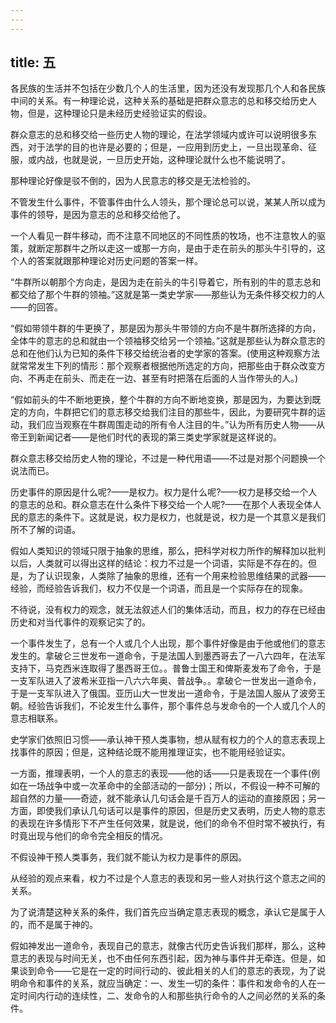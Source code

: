 ```yaml
---
---
---
```

title: 五
---




各民族的生活并不包括在少数几个人的生活里，因为还没有发现那几个人和各民族中间的关系。有一种理论说，这种关系的基础是把群众意志的总和移交给历史人物，但是，这种理论只是未经历史经验证实的假设。

群众意志的总和移交给一些历史人物的理论，在法学领域内或许可以说明很多东西，对于法学的目的也许是必要的；但是，一应用到历史上，一旦出现革命、征服，或内战，也就是说，一旦历史开始，这种理论就什么也不能说明了。

那种理论好像是驳不倒的，因为人民意志的移交是无法检验的。

不管发生什么事件，不管事件由什么人领头，那个理论总可以说，某某人所以成为事件的领导，是因为意志的总和移交给他了。

一个人看见一群牛移动，而不注意不同地区的不同性质的牧场，也不注意牧人的驱策，就断定那群牛之所以走这一或那一方向，是由于走在前头的那头牛引导的，这个人的答案就跟那种理论对历史问题的答案一样。

“牛群所以朝那个方向走，是因为走在前头的牛引导着它，所有别的牛的意志总和都交给了那个牛群的领袖。”这就是第一类史学家——那些认为无条件移交权力的人——的回答。

“假如带领牛群的牛更换了，那是因为那头牛带领的方向不是牛群所选择的方向，全体牛的意志的总和就由一个领袖移交给另一个领袖。”这就是那些认为群众意志的总和在他们认为已知的条件下移交给统治者的史学家的答案。(使用这种观察方法就常常发生下列的情形：那个观察者根据他所选定的方向，把那些由于群众改变方向、不再走在前头、而走在一边、甚至有时把落在后面的人当作带头的人。)

“假如前头的牛不断地更换，整个牛群的方向不断地变换，那是因为，为要达到既定的方向，牛群把它们的意志移交给我们注目的那些牛，因此，为要研究牛群的运动，我们应当观察在牛群周围走动的所有令人注目的牛。”认为所有历史人物——从帝王到新闻记者——是他们时代的表现的第三类史学家就是这样说的。

群众意志移交给历史人物的理论，不过是一种代用语——不过是对那个问题换一个说法而已。

历史事件的原因是什么呢?——是权力。权力是什么呢?——权力是移交给一个人的意志的总和。群众意志在什么条件下移交给一个人呢?——在那个人表现全体人民的意志的条件下。这就是说，权力是权力，也就是说，权力是一个其意义是我们所不了解的词语。

假如人类知识的领域只限于抽象的思维，那么，把科学对权力所作的解释加以批判以后，人类就可以得出这样的结论：权力不过是一个词语，实际是不存在的。但是，为了认识现象，人类除了抽象的思维，还有一个用来检验思维结果的武器——经验，而经验告诉我们，权力不仅是一个词语，而且是一个实际存在的现象。

不待说，没有权力的观念，就无法叙述人们的集体活动，而且，权力的存在已经由历史和对当代事件的观察记实了的。

一个事件发生了，总有一个人或几个人出现，那个事件好像是由于他或他们的意志发生的。拿破仑三世发布一道命令，于是法国人到墨西哥去了一八六四年，在法军支持下，马克西米连取得了墨西哥王位。。普鲁士国王和俾斯麦发布了命令，于是一支军队进入了波希米亚指一八六六年奥、普战争。。拿破仑一世发出一道命令，于是一支军队进入了俄国。亚历山大一世发出一道命令，于是法国人服从了波旁王朝。经验告诉我们，不论发生什么事件，那个事件总与发命令的一个人或几个人的意志相联系。

史学家们依照旧习惯——承认神干预人类事物，想从赋有权力的个人的意志表现上找事件的原因；但是，这种结论既不能用推理证实，也不能用经验证实。

一方面，推理表明，一个人的意志的表现——他的话——只是表现在一个事件(例如在一场战争中或一次革命中的全部活动的一部分)；所以，不假设一种不可解的超自然的力量——奇迹，就不能承认几句话会是千百万人的运动的直接原因；另一方面，即使我们承认几句话可以是事件的原因，但是历史又表明，历史人物的意志的表现在许多情形下不产生任何效果，就是说，他们的命令不但时常不被执行，有时竟出现与他们的命令完全相反的情况。

不假设神干预人类事务，我们就不能认为权力是事件的原因。

从经验的观点来看，权力不过是个人意志的表现和另一些人对执行这个意志之间的关系。

为了说清楚这种关系的条件，我们首先应当确定意志表现的概念，承认它是属于人的，而不是属于神的。

假如神发出一道命令，表现自己的意志，就像古代历史告诉我们那样，那么，这种意志的表现与时间无关，也不由任何东西引起，因为神与事件并无牵连。但是，如果谈到命令——它是在一定的时间行动的、彼此相关的人们的意志的表现，为了说明命令和事件的关系，就应当确定：一、发生一切的条件：事件和发命令的人在一定时间内行动的连续性，二、发命令的人和那些执行命令的人之间必然的关系的条件。